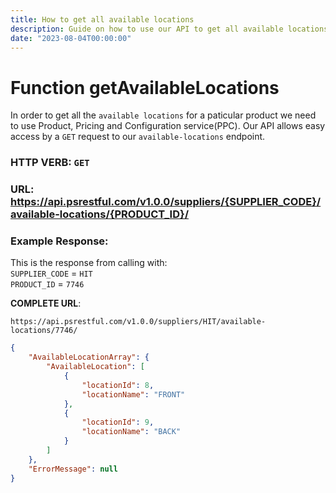 ```yaml
---
title: How to get all available locations
description: Guide on how to use our API to get all available locations for a product.
date: "2023-08-04T00:00:00"
---
```


# Function getAvailableLocations

In order to get all the `available locations` for a paticular product we need to use Product, Pricing and Configuration service(PPC). Our API allows easy access by a `GET` request to our `available-locations` endpoint.


### HTTP VERB: `GET`
### URL: https://api.psrestful.com/v1.0.0/suppliers/{SUPPLIER_CODE}/available-locations/{PRODUCT_ID}/


### Example Response:

This is the response from calling with:   
`SUPPLIER_CODE` = `HIT`   
`PRODUCT_ID` = `7746`

**COMPLETE URL**: 
```url copy
https://api.psrestful.com/v1.0.0/suppliers/HIT/available-locations/7746/
```

```json copy
{
    "AvailableLocationArray": {
        "AvailableLocation": [
            {
                "locationId": 8,
                "locationName": "FRONT"
            },
            {
                "locationId": 9,
                "locationName": "BACK"
            }
        ]
    },
    "ErrorMessage": null
}
```

